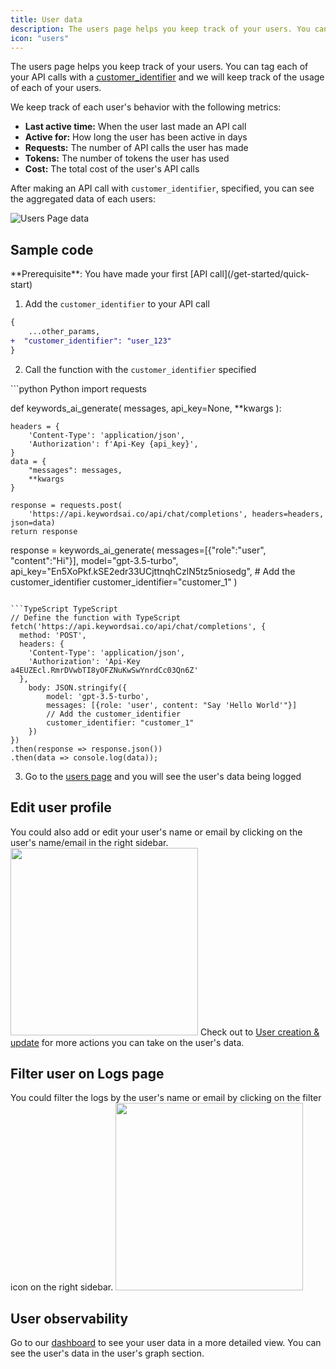 ```yaml
---
title: User data
description: The users page helps you keep track of your users. You can tag each of your API calls and we will keep track of the usage of each of your users.
icon: "users"
---
```


The users page helps you keep track of your users. You can tag each of your API calls with a [customer_identifier](/features/generation/customer-identifier)
and we will keep track of the usage of each of your users.


We keep track of each user's behavior with the following metrics:
- **Last active time:** When the user last made an API call
- **Active for:** How long the user has been active in days
- **Requests:** The number of API calls the user has made
- **Tokens:** The number of tokens the user has used
- **Cost:** The total cost of the user's API calls

After making an API call with `customer_identifier`, specified, you can see the aggregated data of each users:

<img src="/images/users-page/Users.png" alt="Users Page data" />

## Sample code
<Info>
**Prerequisite**: You have made your first [API call](/get-started/quick-start)
</Info>

1. Add the `customer_identifier` to your API call
```diff
{
    ...other_params,
+  "customer_identifier": "user_123"
}
```
2. Call the function with the `customer_identifier` specified
<CodeGroup>
```python Python
import requests

def  keywords_ai_generate( 
                messages, 
                api_key=None,
                **kwargs
                ):

    headers = {
        'Content-Type': 'application/json',
        'Authorization': f'Api-Key {api_key}',
    }
    data = {
        "messages": messages,
        **kwargs
    }
        
    response = requests.post(
        'https://api.keywordsai.co/api/chat/completions', headers=headers, json=data)
    return response

response = keywords_ai_generate(
    messages=[{"role":"user", "content":"Hi"}], 
                     model="gpt-3.5-turbo", 
                     api_key="En5XoPkf.kSE2edr33UCjttnqhCzlN5tz5niosedg",
                     # Add the customer_identifier
                    customer_identifier="customer_1"
              )
```

```TypeScript TypeScript
// Define the function with TypeScript
fetch('https://api.keywordsai.co/api/chat/completions', {
  method: 'POST',
  headers: {
    'Content-Type': 'application/json',
    'Authorization': 'Api-Key a4EUZEcl.RmrDVwbTI8yOFZNuKwSwYnrdCc03Qn6Z'
  },
    body: JSON.stringify({
        model: 'gpt-3.5-turbo',
        messages: [{role: 'user', content: "Say 'Hello World'"}]
        // Add the customer_identifier
        customer_identifier: "customer_1"
    })
})
.then(response => response.json())
.then(data => console.log(data));
```
</CodeGroup>

3. Go to the [users page](https://keywordsai.co/platform/users) and you will see the user's data being logged

## Edit user profile
You could also add or edit your user's name or email by clicking on the user's name/email in the right sidebar.
<img width="300" src="/images/users-page/user-edit.png"/>
Check out to [User creation & update](/features/user/user-creation) for more actions you can take on the user's data.

## Filter user on Logs page
You could filter the logs by the user's name or email by clicking on the filter icon on the right sidebar.
<img width="300" src="/images/users-page/filter.png"/>

## User observability
Go to our [dashboard](/features/monitoring/analytics#users) to see your user data in a more detailed view. You can see the user's data in the user's graph section.
